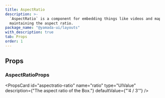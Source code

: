 ```yaml
---
title: AspectRatio
description: >-
  `AspectRatio` is a component for embedding things like videos and maps while
  maintaining the aspect ratio.
package_name: "@yamada-ui/layouts"
with_description: true
tab: Props
order: 1
---
```


## Props

### AspectRatioProps

<PropsCard id="aspectratio-_accept" name="_accept" type="CSSUIObject" />

<PropsCard id="aspectratio-_active" name="_active" type="CSSUIObject" />

<PropsCard id="aspectratio-_after" name="_after" type="CSSUIObject" />

<PropsCard id="aspectratio-_anylink" name="_anyLink" type="CSSUIObject" />

<PropsCard id="aspectratio-_autofill" name="_autofill" type="CSSUIObject" />

<PropsCard id="aspectratio-_backdrop" name="_backdrop" type="CSSUIObject" />

<PropsCard id="aspectratio-_before" name="_before" type="CSSUIObject" />

<PropsCard id="aspectratio-_between" name="_between" type="CSSUIObject" />

<PropsCard id="aspectratio-_blank" name="_blank" type="CSSUIObject" />

<PropsCard id="aspectratio-_checked" name="_checked" type="CSSUIObject" />

<PropsCard id="aspectratio-_cue" name="_cue" type="CSSUIObject" />

<PropsCard id="aspectratio-_cueregion" name="_cueRegion" type="CSSUIObject" />

<PropsCard id="aspectratio-_dark" name="_dark" type="CSSUIObject" />

<PropsCard id="aspectratio-_default" name="_default" type="CSSUIObject" />

<PropsCard id="aspectratio-_disabled" name="_disabled" type="CSSUIObject" />

<PropsCard id="aspectratio-_empty" name="_empty" type="CSSUIObject" />

<PropsCard id="aspectratio-_enabled" name="_enabled" type="CSSUIObject" />

<PropsCard id="aspectratio-_end" name="_end" type="CSSUIObject" />

<PropsCard id="aspectratio-_even" name="_even" type="CSSUIObject" />

<PropsCard id="aspectratio-_expanded" name="_expanded" type="CSSUIObject" />

<PropsCard
  id="aspectratio-_fileselector"
  name="_fileSelector"
  type="CSSUIObject"
/>

<PropsCard id="aspectratio-_filled" name="_filled" type="CSSUIObject" />

<PropsCard id="aspectratio-_first" name="_first" type="CSSUIObject" />

<PropsCard
  id="aspectratio-_firstletter"
  name="_firstLetter"
  type="CSSUIObject"
/>

<PropsCard id="aspectratio-_firstline" name="_firstLine" type="CSSUIObject" />

<PropsCard id="aspectratio-_focus" name="_focus" type="CSSUIObject" />

<PropsCard
  id="aspectratio-_focusvisible"
  name="_focusVisible"
  type="CSSUIObject"
/>

<PropsCard
  id="aspectratio-_focuswithin"
  name="_focusWithin"
  type="CSSUIObject"
/>

<PropsCard id="aspectratio-_fullscreen" name="_fullScreen" type="CSSUIObject" />

<PropsCard id="aspectratio-_grabbed" name="_grabbed" type="CSSUIObject" />

<PropsCard
  id="aspectratio-_groupaccept"
  name="_groupAccept"
  type="CSSUIObject"
/>

<PropsCard
  id="aspectratio-_groupactive"
  name="_groupActive"
  type="CSSUIObject"
/>

<PropsCard id="aspectratio-_groupblank" name="_groupBlank" type="CSSUIObject" />

<PropsCard
  id="aspectratio-_groupchecked"
  name="_groupChecked"
  type="CSSUIObject"
/>

<PropsCard
  id="aspectratio-_groupdisabled"
  name="_groupDisabled"
  type="CSSUIObject"
/>

<PropsCard
  id="aspectratio-_groupenabled"
  name="_groupEnabled"
  type="CSSUIObject"
/>

<PropsCard
  id="aspectratio-_groupexpanded"
  name="_groupExpanded"
  type="CSSUIObject"
/>

<PropsCard id="aspectratio-_groupfocus" name="_groupFocus" type="CSSUIObject" />

<PropsCard
  id="aspectratio-_groupfocusvisible"
  name="_groupFocusVisible"
  type="CSSUIObject"
/>

<PropsCard
  id="aspectratio-_groupfocuswithin"
  name="_groupFocusWithin"
  type="CSSUIObject"
/>

<PropsCard
  id="aspectratio-_groupgrabbed"
  name="_groupGrabbed"
  type="CSSUIObject"
/>

<PropsCard
  id="aspectratio-_grouphorizontal"
  name="_groupHorizontal"
  type="CSSUIObject"
/>

<PropsCard id="aspectratio-_grouphover" name="_groupHover" type="CSSUIObject" />

<PropsCard id="aspectratio-_groupidle" name="_groupIdle" type="CSSUIObject" />

<PropsCard
  id="aspectratio-_groupinvalid"
  name="_groupInvalid"
  type="CSSUIObject"
/>

<PropsCard
  id="aspectratio-_grouploaded"
  name="_groupLoaded"
  type="CSSUIObject"
/>

<PropsCard
  id="aspectratio-_grouploading"
  name="_groupLoading"
  type="CSSUIObject"
/>

<PropsCard
  id="aspectratio-_groupoptional"
  name="_groupOptional"
  type="CSSUIObject"
/>

<PropsCard
  id="aspectratio-_groupplaceholdershown"
  name="_groupPlaceholderShown"
  type="CSSUIObject"
/>

<PropsCard
  id="aspectratio-_grouppressed"
  name="_groupPressed"
  type="CSSUIObject"
/>

<PropsCard
  id="aspectratio-_groupreadonly"
  name="_groupReadOnly"
  type="CSSUIObject"
/>

<PropsCard
  id="aspectratio-_groupreadwrite"
  name="_groupReadWrite"
  type="CSSUIObject"
/>

<PropsCard
  id="aspectratio-_groupreject"
  name="_groupReject"
  type="CSSUIObject"
/>

<PropsCard
  id="aspectratio-_grouprequired"
  name="_groupRequired"
  type="CSSUIObject"
/>

<PropsCard
  id="aspectratio-_groupselected"
  name="_groupSelected"
  type="CSSUIObject"
/>

<PropsCard
  id="aspectratio-_groupuserinvalid"
  name="_groupUserInvalid"
  type="CSSUIObject"
/>

<PropsCard id="aspectratio-_groupvalid" name="_groupValid" type="CSSUIObject" />

<PropsCard
  id="aspectratio-_groupvertical"
  name="_groupVertical"
  type="CSSUIObject"
/>

<PropsCard id="aspectratio-_hidden" name="_hidden" type="CSSUIObject" />

<PropsCard id="aspectratio-_holiday" name="_holiday" type="CSSUIObject" />

<PropsCard id="aspectratio-_horizontal" name="_horizontal" type="CSSUIObject" />

<PropsCard id="aspectratio-_hover" name="_hover" type="CSSUIObject" />

<PropsCard id="aspectratio-_idle" name="_idle" type="CSSUIObject" />

<PropsCard
  id="aspectratio-_indeterminate"
  name="_indeterminate"
  type="CSSUIObject"
/>

<PropsCard id="aspectratio-_inrange" name="_inRange" type="CSSUIObject" />

<PropsCard id="aspectratio-_invalid" name="_invalid" type="CSSUIObject" />

<PropsCard id="aspectratio-_last" name="_last" type="CSSUIObject" />

<PropsCard id="aspectratio-_light" name="_light" type="CSSUIObject" />

<PropsCard id="aspectratio-_link" name="_link" type="CSSUIObject" />

<PropsCard id="aspectratio-_loaded" name="_loaded" type="CSSUIObject" />

<PropsCard id="aspectratio-_loading" name="_loading" type="CSSUIObject" />

<PropsCard id="aspectratio-_marker" name="_marker" type="CSSUIObject" />

<PropsCard id="aspectratio-_mediadark" name="_mediaDark" type="CSSUIObject" />

<PropsCard id="aspectratio-_medialight" name="_mediaLight" type="CSSUIObject" />

<PropsCard
  id="aspectratio-_mediareducemotion"
  name="_mediaReduceMotion"
  type="CSSUIObject"
/>

<PropsCard id="aspectratio-_modal" name="_modal" type="CSSUIObject" />

<PropsCard
  id="aspectratio-_nativeactive"
  name="_nativeActive"
  type="CSSUIObject"
/>

<PropsCard
  id="aspectratio-_nativechecked"
  name="_nativeChecked"
  type="CSSUIObject"
/>

<PropsCard
  id="aspectratio-_nativedisabled"
  name="_nativeDisabled"
  type="CSSUIObject"
/>

<PropsCard
  id="aspectratio-_nativefocus"
  name="_nativeFocus"
  type="CSSUIObject"
/>

<PropsCard
  id="aspectratio-_nativefocusvisible"
  name="_nativeFocusVisible"
  type="CSSUIObject"
/>

<PropsCard
  id="aspectratio-_nativefocuswithin"
  name="_nativeFocusWithin"
  type="CSSUIObject"
/>

<PropsCard
  id="aspectratio-_nativehidden"
  name="_nativeHidden"
  type="CSSUIObject"
/>

<PropsCard
  id="aspectratio-_nativehover"
  name="_nativeHover"
  type="CSSUIObject"
/>

<PropsCard
  id="aspectratio-_nativereadonly"
  name="_nativeReadOnly"
  type="CSSUIObject"
/>

<PropsCard
  id="aspectratio-_nativetarget"
  name="_nativeTarget"
  type="CSSUIObject"
/>

<PropsCard
  id="aspectratio-_nativevalid"
  name="_nativeValid"
  type="CSSUIObject"
/>

<PropsCard id="aspectratio-_notfirst" name="_notFirst" type="CSSUIObject" />

<PropsCard id="aspectratio-_notlast" name="_notLast" type="CSSUIObject" />

<PropsCard id="aspectratio-_nottarget" name="_notTarget" type="CSSUIObject" />

<PropsCard id="aspectratio-_odd" name="_odd" type="CSSUIObject" />

<PropsCard id="aspectratio-_only" name="_only" type="CSSUIObject" />

<PropsCard id="aspectratio-_optional" name="_optional" type="CSSUIObject" />

<PropsCard id="aspectratio-_outrange" name="_outRange" type="CSSUIObject" />

<PropsCard id="aspectratio-_outside" name="_outside" type="CSSUIObject" />

<PropsCard id="aspectratio-_paused" name="_paused" type="CSSUIObject" />

<PropsCard id="aspectratio-_peeraccept" name="_peerAccept" type="CSSUIObject" />

<PropsCard id="aspectratio-_peeractive" name="_peerActive" type="CSSUIObject" />

<PropsCard id="aspectratio-_peerblank" name="_peerBlank" type="CSSUIObject" />

<PropsCard
  id="aspectratio-_peerchecked"
  name="_peerChecked"
  type="CSSUIObject"
/>

<PropsCard
  id="aspectratio-_peerdisabled"
  name="_peerDisabled"
  type="CSSUIObject"
/>

<PropsCard
  id="aspectratio-_peerenabled"
  name="_peerEnabled"
  type="CSSUIObject"
/>

<PropsCard
  id="aspectratio-_peerexpanded"
  name="_peerExpanded"
  type="CSSUIObject"
/>

<PropsCard id="aspectratio-_peerfocus" name="_peerFocus" type="CSSUIObject" />

<PropsCard
  id="aspectratio-_peerfocusvisible"
  name="_peerFocusVisible"
  type="CSSUIObject"
/>

<PropsCard
  id="aspectratio-_peerfocuswithin"
  name="_peerFocusWithin"
  type="CSSUIObject"
/>

<PropsCard
  id="aspectratio-_peergrabbed"
  name="_peerGrabbed"
  type="CSSUIObject"
/>

<PropsCard
  id="aspectratio-_peerhorizontal"
  name="_peerHorizontal"
  type="CSSUIObject"
/>

<PropsCard id="aspectratio-_peerhover" name="_peerHover" type="CSSUIObject" />

<PropsCard id="aspectratio-_peeridle" name="_peerIdle" type="CSSUIObject" />

<PropsCard
  id="aspectratio-_peerinvalid"
  name="_peerInvalid"
  type="CSSUIObject"
/>

<PropsCard id="aspectratio-_peerloaded" name="_peerLoaded" type="CSSUIObject" />

<PropsCard
  id="aspectratio-_peerloading"
  name="_peerLoading"
  type="CSSUIObject"
/>

<PropsCard
  id="aspectratio-_peeroptional"
  name="_peerOptional"
  type="CSSUIObject"
/>

<PropsCard
  id="aspectratio-_peerplaceholdershown"
  name="_peerPlaceholderShown"
  type="CSSUIObject"
/>

<PropsCard
  id="aspectratio-_peerpressed"
  name="_peerPressed"
  type="CSSUIObject"
/>

<PropsCard
  id="aspectratio-_peerreadonly"
  name="_peerReadOnly"
  type="CSSUIObject"
/>

<PropsCard
  id="aspectratio-_peerreadwrite"
  name="_peerReadWrite"
  type="CSSUIObject"
/>

<PropsCard id="aspectratio-_peerreject" name="_peerReject" type="CSSUIObject" />

<PropsCard
  id="aspectratio-_peerrequired"
  name="_peerRequired"
  type="CSSUIObject"
/>

<PropsCard
  id="aspectratio-_peerselected"
  name="_peerSelected"
  type="CSSUIObject"
/>

<PropsCard
  id="aspectratio-_peeruserinvalid"
  name="_peerUserInvalid"
  type="CSSUIObject"
/>

<PropsCard id="aspectratio-_peervalid" name="_peerValid" type="CSSUIObject" />

<PropsCard
  id="aspectratio-_peervertical"
  name="_peerVertical"
  type="CSSUIObject"
/>

<PropsCard id="aspectratio-_picture" name="_picture" type="CSSUIObject" />

<PropsCard
  id="aspectratio-_placeholder"
  name="_placeholder"
  type="CSSUIObject"
/>

<PropsCard
  id="aspectratio-_placeholdershown"
  name="_placeholderShown"
  type="CSSUIObject"
/>

<PropsCard id="aspectratio-_playing" name="_playing" type="CSSUIObject" />

<PropsCard id="aspectratio-_pressed" name="_pressed" type="CSSUIObject" />

<PropsCard id="aspectratio-_print" name="_print" type="CSSUIObject" />

<PropsCard id="aspectratio-_readonly" name="_readOnly" type="CSSUIObject" />

<PropsCard id="aspectratio-_readwrite" name="_readWrite" type="CSSUIObject" />

<PropsCard id="aspectratio-_reject" name="_reject" type="CSSUIObject" />

<PropsCard id="aspectratio-_required" name="_required" type="CSSUIObject" />

<PropsCard id="aspectratio-_ripple" name="_ripple" type="CSSUIObject" />

<PropsCard id="aspectratio-_scrollbar" name="_scrollbar" type="CSSUIObject" />

<PropsCard
  id="aspectratio-_scrollbarbutton"
  name="_scrollbarButton"
  type="CSSUIObject"
/>

<PropsCard
  id="aspectratio-_scrollbarcorner"
  name="_scrollbarCorner"
  type="CSSUIObject"
/>

<PropsCard
  id="aspectratio-_scrollbarthumb"
  name="_scrollbarThumb"
  type="CSSUIObject"
/>

<PropsCard
  id="aspectratio-_scrollbartrack"
  name="_scrollbarTrack"
  type="CSSUIObject"
/>

<PropsCard
  id="aspectratio-_scrollbartrackpiece"
  name="_scrollbarTrackPiece"
  type="CSSUIObject"
/>

<PropsCard id="aspectratio-_selected" name="_selected" type="CSSUIObject" />

<PropsCard id="aspectratio-_selection" name="_selection" type="CSSUIObject" />

<PropsCard id="aspectratio-_start" name="_start" type="CSSUIObject" />

<PropsCard id="aspectratio-_target" name="_target" type="CSSUIObject" />

<PropsCard id="aspectratio-_today" name="_today" type="CSSUIObject" />

<PropsCard
  id="aspectratio-_userinvalid"
  name="_userInvalid"
  type="CSSUIObject"
/>

<PropsCard id="aspectratio-_valid" name="_valid" type="CSSUIObject" />

<PropsCard id="aspectratio-_vertical" name="_vertical" type="CSSUIObject" />

<PropsCard id="aspectratio-_visited" name="_visited" type="CSSUIObject" />

<PropsCard id="aspectratio-_weekend" name="_weekend" type="CSSUIObject" />

<PropsCard
  id="aspectratio-ratio"
  name="ratio"
  type="UIValue<number>"
  description={"The aspect ratio of the Box."}
  defaultValue={"'4 / 3'"}
/>
